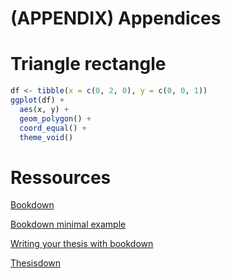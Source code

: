 # (APPENDIX) Appendices {-}

# Triangle rectangle

```r
df <- tibble(x = c(0, 2, 0), y = c(0, 0, 1))
ggplot(df) +
  aes(x, y) +
  geom_polygon() +
  coord_equal() +
  theme_void() 
```


# Ressources

[Bookdown](https://bookdown.org/yihui/bookdown/)

[Bookdown minimal example](https://bookdown.org/yihui/bookdown-demo/)

[Writing your thesis with bookdown](https://eddjberry.netlify.com/post/writing-your-thesis-with-bookdown/)

[Thesisdown](https://github.com/ismayc/thesisdown)

